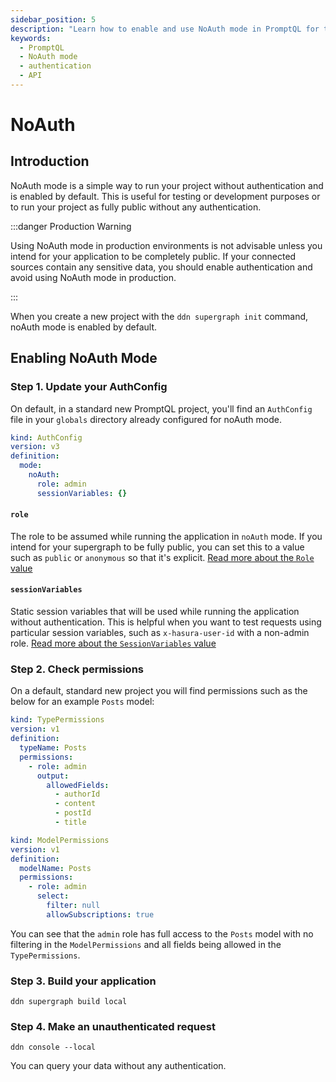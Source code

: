 ```yaml
---
sidebar_position: 5
description: "Learn how to enable and use NoAuth mode in PromptQL for testing or development purposes."
keywords:
  - PromptQL
  - NoAuth mode
  - authentication
  - API
---
```



# NoAuth

## Introduction

NoAuth mode is a simple way to run your project without authentication and is enabled by default. This is useful for
testing or development purposes or to run your project as fully public without any authentication.

:::danger Production Warning

Using NoAuth mode in production environments is not advisable unless you intend for your application to be completely
public. If your connected sources contain any sensitive data, you should enable authentication and avoid using NoAuth
mode in production.

:::

When you create a new project with the `ddn supergraph init` command, noAuth mode is enabled by default.

## Enabling NoAuth Mode

### Step 1. Update your AuthConfig

On default, in a standard new PromptQL project, you'll find an `AuthConfig` file in your `globals` directory already
configured for noAuth mode.

```yaml title="An AuthConfig for noAuth mode:"
kind: AuthConfig
version: v3
definition:
  mode:
    noAuth:
      role: admin
      sessionVariables: {}
```

#### `role`

The role to be assumed while running the application in `noAuth` mode. If you intend for your supergraph to be fully
public, you can set this to a value such as `public` or `anonymous` so that it's explicit.
[Read more about the `Role` value](/reference/metadata-reference/auth-config.mdx#authconfig-role)

#### `sessionVariables`

Static session variables that will be used while running the application without authentication. This is helpful when
you want to test requests using particular session variables, such as `x-hasura-user-id` with a non-admin role.
[Read more about the `SessionVariables` value](/reference/metadata-reference/auth-config.mdx#authconfig-sessionvariables)

### Step 2. Check permissions

On a default, standard new project you will find permissions such as the below for an example `Posts` model:

```yaml title="TypePermissions:"
kind: TypePermissions
version: v1
definition:
  typeName: Posts
  permissions:
    - role: admin
      output:
        allowedFields:
          - authorId
          - content
          - postId
          - title
```

```yaml title="ModelPermissions:"
kind: ModelPermissions
version: v1
definition:
  modelName: Posts
  permissions:
    - role: admin
      select:
        filter: null
        allowSubscriptions: true
```

You can see that the `admin` role has full access to the `Posts` model with no filtering in the `ModelPermissions` and
all fields being allowed in the `TypePermissions`.

### Step 3. Build your application

```ddn
ddn supergraph build local
```

### Step 4. Make an unauthenticated request

```title="Open the PromptQL console and make a query:"
ddn console --local
```

You can query your data without any authentication.
